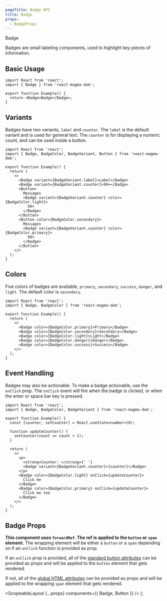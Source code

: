 ```yaml
---
pageTitle: Badge API
title: Badge
props:
  - BadgeProps
---
```



<DocsHeading to="/design/badges/" type="api">
  Badge
</DocsHeading>

Badges are small labeling components, used to highlight key pieces of information.

## Basic Usage

```tsx codesandbox=magma
import React from 'react';
import { Badge } from 'react-magma-dom';

export function Example() {
  return <Badge>Badge</Badge>;
}
```

## Variants

Badges have two variants, `label` and `counter`. The `label` is the default variant and is used for general text.
The `counter` is for displaying a numeric count, and can be used inside a button.

```tsx codesandbox=magma
import React from 'react';
import { Badge, BadgeColor, BadgeVariant, Button } from 'react-magma-dom';

export function Example() {
  return (
    <>
      <Badge variant={BadgeVariant.label}>Label</Badge>
      <Badge variant={BadgeVariant.counter}>99+</Badge>
      <Button>
        Messages
        <Badge variant={BadgeVariant.counter} color={BadgeColor.light}>
          99+
        </Badge>
      </Button>
      <Button color={BadgeColor.secondary}>
        Messages
        <Badge variant={BadgeVariant.counter} color={BadgeColor.primary}>
          99+
        </Badge>
      </Button>
    </>
  );
}
```

## Colors

Five colors of badges are available, `primary`, `secondary`, `success`, `danger`, and `light`. The default color is `secondary`.

```tsx codesandbox=magma
import React from 'react';
import { Badge, BadgeColor } from 'react-magma-dom';

export function Example() {
  return (
    <>
      <Badge color={BadgeColor.primary}>Primary</Badge>
      <Badge color={BadgeColor.secondary}>Secondary</Badge>
      <Badge color={BadgeColor.light}>Light</Badge>
      <Badge color={BadgeColor.danger}>Danger</Badge>
      <Badge color={BadgeColor.success}>Success</Badge>
    </>
  );
}
```

## Event Handling

Badges may also be actionable. To make a badge actionable, use the `onClick` prop.
The `onClick` event will fire when the badge is clicked, or when the enter or space bar key is pressed.

```tsx codesandbox=magma
import React from 'react';
import { Badge, BadgeColor, BadgeVariant } from 'react-magma-dom';

export function Example() {
  const [counter, setCounter] = React.useState<number>(0);

  function updateCounter() {
    setCounter(count => count + 1);
  }

  return (
    <>
      <p>
        <strong>Counter: </strong>{' '}
        <Badge variant={BadgeVariant.counter}>{counter}</Badge>
      </p>
      <Badge color={BadgeColor.light} onClick={updateCounter}>
        Click me
      </Badge>
      <Badge color={BadgeColor.primary} onClick={updateCounter}>
        Click me too
      </Badge>
    </>
  );
}
```

## Badge Props

**This component uses `forwardRef`. The ref is applied to the `button` or `span` element.** The wrapping element will be either a `button` or a `span` depending on if an `onClick` function is provided as prop.

If an `onClick` prop is provided, all of the [standard button attributes](https://developer.mozilla.org/en-US/docs/Web/HTML/Element/button) can be provided as props and will be applied to the `button` element that gets rendered.

If not, all of the [global HTML attributes](https://developer.mozilla.org/en-US/docs/Web/HTML/Global_attributes) can be provided as props and will be applied to the wrapping `span` element that gets rendered.

<BadgeProps />

  <ScopeableLayout {...props} components={{ Badge, Button }} />
);
